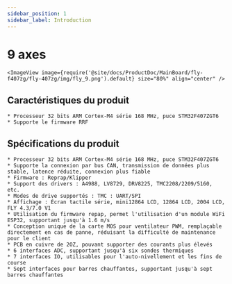 ```yaml
---
sidebar_position: 1
sidebar_label: Introduction
---
```




# 9 axes

    <ImageView image={require('@site/docs/ProductDoc/MainBoard/fly-f407zg/fly-407zg/img/fly_9.png').default} size="80%" align="center" />

## Caractéristiques du produit

    * Processeur 32 bits ARM Cortex-M4 série 168 MHz, puce STM32F407ZGT6
    * Supporte le firmware RRF

## Spécifications du produit

    * Processeur 32 bits ARM Cortex-M4 série 168 MHz, puce STM32F407ZGT6
    * Supporte la connexion par bus CAN, transmission de données plus stable, latence réduite, connexion plus fiable
    * Firmware : Reprap/Klipper
    * Support des drivers : A4988, LV8729, DRV8225, TMC2208/2209/5160, etc.
    * Modes de drive supportés : TMC : UART/SPI
    * Affichage : Écran tactile série, mini12864 LCD, 12864 LCD, 2004 LCD, FLY 4.3/7.0 V1
    * Utilisation du firmware repap, permet l'utilisation d'un module WiFi ESP32, supportant jusqu'à 1.6 m/s
    * Conception unique de la carte MOS pour ventilateur PWM, remplaçable directement en cas de panne, réduisant la difficulté de maintenance pour le client
    * PCB en cuivre de 2OZ, pouvant supporter des courants plus élevés
    * 6 interfaces ADC, supportant jusqu'à six sondes thermiques
    * 7 interfaces IO, utilisables pour l'auto-nivellement et les fins de course
    * Sept interfaces pour barres chauffantes, supportant jusqu'à sept barres chauffantes

